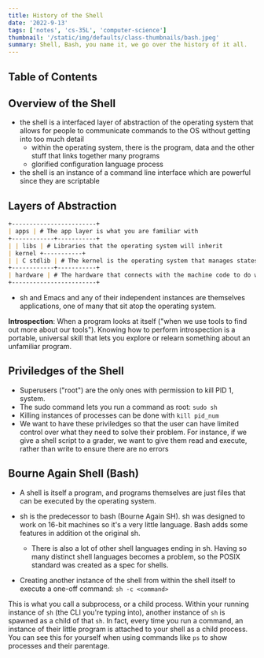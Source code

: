 ```yaml
---
title: History of the Shell
date: '2022-9-13'
tags: ['notes', 'cs-35L', 'computer-science']
thumbnail: '/static/img/defaults/class-thumbnails/bash.jpeg'
summary: Shell, Bash, you name it, we go over the history of it all.
---
```


## Table of Contents

<TOCInline toc={props.toc} exclude="Table of Contents" toHeading={5} />

## Overview of the Shell

- the shell is a interfaced layer of abstraction of the operating system that allows for people to communicate commands to the OS without getting into too much detail
  - within the operating system, there is the program, data and the other stuff that links together many programs
  - glorified configuration language process
- the shell is an instance of a command line interface which are powerful since they are scriptable

## Layers of Abstraction

```markdown
+------------------------+
| apps | # The app layer is what you are familiar with
+------------+-----------+
| | libs | # Libraries that the operating system will inherit
| kernel +-----------+
| | C stdlib | # The kernel is the operating system that manages states and such
+------------+-----------+
| hardware | # The hardware that connects with the machine code to do work
+------------------------+
```

- sh and Emacs and any of their independent instances are themselves applications, one of many that sit atop the operating system.

**Introspection**: When a program looks at itself ("when we use tools to find out more about our tools"). Knowing how to perform introspection is a portable, universal skill that lets you explore or relearn something about an unfamiliar program.

## Priviledges of the Shell

- Superusers ("root") are the only ones with permission to kill PID 1, system.
- The sudo command lets you run a command as root: `sudo sh`
- Killing instances of processes can be done with `kill pid_num`
- We want to have these priviledges so that the user can have limited control over what they need to solve their problem. For instance, if we give a shell script to a grader, we want to give them read and execute, rather than write to ensure there are no errors

## Bourne Again Shell (Bash)

- A shell is itself a program, and programs themselves are just files that can be executed by the operating system.

- sh is the predecessor to bash (Bourne Again SH). sh was designed to work on 16-bit machines so it's a very little language. Bash adds some features in addition ot the original sh.

  - There is also a lot of other shell languages ending in sh. Having so many distinct shell languages becomes a problem, so the POSIX standard was created as a spec for shells.

- Creating another instance of the shell from within the shell itself to execute a one-off command: `sh -c <command>`

This is what you call a subprocess, or a child process. Within your running instance of `sh` (the CLI you're typing into), another instance of `sh` is spawned as a child of that `sh`. In fact, every time you run a command, an instance of their little program is attached to your shell as a child process. You can see this for yourself when using commands like `ps` to show processes and their parentage.
